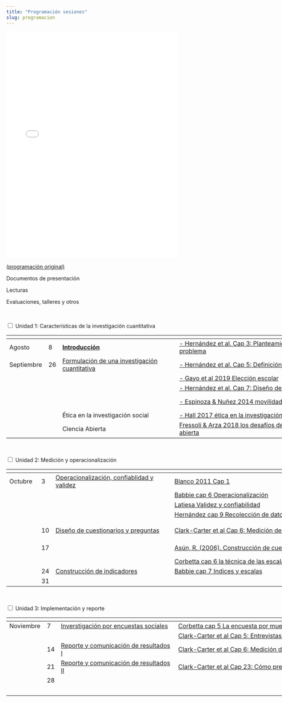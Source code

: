 ```yaml
---
title: "Programación sesiones"
slug: programacion
---
```


<embed src="../programa/cuanti2019prog_sesiones2.pdf" type="application/pdf" width="90%" height="600px" />

[(programación original)](../programa/cuanti2019prog_sesiones.pdf)

<div style="width:130%">

<i class="fas fa-chalkboard-teacher"></i> Documentos de presentación

<i class="fas fa-book-reader"></i> Lecturas

<i class="fas fa-user-edit"></i> Evaluaciones, talleres y otros


<br>

<div class="wrap-collabsible">
<input id="collapsible1" class="toggle" type="checkbox"><label for="collapsible1" class="lbl-toggle">
Unidad 1: Características de la investigación cuantitativa
</label>
<div class="collapsible-content">
<div class="content-inner">
<div style="width:180%">

| | | <i class="fas fa-chalkboard-teacher"></i> |<i class="fas fa-book-reader"></i> | <i class="fas fa-user-edit"></i> |
|----- | -- |-----------------|-------------------------- |-------------|
| Agosto | 8  | [**Introducción**](../docpres/01_intro/01_intro.html)   | [- Hernández et al. Cap 3: Planteamiento cuantitativo del problema](../readings/cap3Hernandezetal2014.pdf)  | |
| Septiembre   | 26 | [Formulación de una investigación cuantitativa](../docpres/02_formu/02_formu.html)     |    [- Hernández et al. Cap 5: Definición del alcance de la inv.](../readings/cap5Hernandezetal2014.pdf)  | |
|  |   |  | [- Gayo et al 2019 Elección escolar](../readings/gayo_etal2019eleccionescolar.pdf)  |   |
|  |   |     |    [- Hernández et al. Cap 7: Diseño de investigación](../readings/cap7Hernandezetal2014.pdf)  |  |
|   |   |   | [- Espinoza & Nuñez 2014 movilidad ocupacional en Chile](../readings/Espinoza&Nunez2014movilidadchile.pdf)  | Inscripción de grupos para trabajos  |
|   |   | Ética en la investigación social  |  [- Hall 2017 ética en la investigación social](../readings/hall2017eticainvsocial.pdf)) ]  |   |
|   |   | Ciencia Abierta     | [Fressoli & Arza 2018 los desafíos de las prácticas de ciencia abierta](../readings/fressoli&arza2018desafioscienciaabierta.pdf)  |   |

</div>
</div>
</div>

<br>

<div class="wrap-collabsible">
<input id="collapsible2" class="toggle" type="checkbox"><label for="collapsible2" class="lbl-toggle">
Unidad 2: Medición y operacionalización
</label>
<div class="collapsible-content">
<div class="content-inner">
<div style="width:180%">

| | | <i class="fas fa-chalkboard-teacher"></i> |<i class="fas fa-book-reader"></i> | <i class="fas fa-user-edit"></i> |
|----- | -- |-----------------|-------------------------- |-------------|
| Octubre | 3  | [Operacionalización, confiablidad y validez]() | [Blanco 2011 Cap 1](../readings/BlancoCap1.pdf) | Panel con invitad_s   |
|   |   |   | [Babbie cap 6 Operacionalización](../readings/BabbieCap6.pdf)  |   |
|   |   |   | [Latiesa Validez y confiabilidad](../readings/Latiesa2010ValidezConfiabilidad.pdf) |   |
|   |   |   | [Hernández cap 9 Recolección de datos](../readings/cap9Hernandezetal2014.pdf)  |   |
|   |     |    |   |   |
|   | 10  | [Diseño de cuestionarios y preguntas ]() | [Clark-Carter et al Cap 6: Medición de actitudes y significados]()  | [Informe 1 Análisis artículo (20%)](../evaluaciones#inf1) |
|   | 17  |   | [Asún, R. (2006). Construcción de cuestionarios y escalas]()  |Taller: Diseño de cuestionarios en formato web |
|   |     |   | [Corbetta cap 6 la técnica de las escalas]()  |  |
|   | 24  | [Construcción de indicadores ]()  | [Babbie cap 7 Indices y escalas]()  |   |
|   | 31  |   |  | [Informe 2 Diseño (30%)](../evaluaciones#inf2)  |

</div>
</div>
</div>

<br>

<div class="wrap-collabsible">
<input id="collapsible3" class="toggle" type="checkbox"><label for="collapsible3" class="lbl-toggle">
Unidad 3: Implementación y reporte
</label>
<div class="collapsible-content">
<div class="content-inner">
<div style="width:180%">

| | | <i class="fas fa-chalkboard-teacher"></i> |<i class="fas fa-book-reader"></i> | <i class="fas fa-user-edit"></i> |
|----- | -- |-----------------|-------------------------- |-------------|
| Noviembre | 7  | [Inverstigación por encuestas sociales]() | [Corbetta cap 5 La encuesta por muestreo]() | |
|   |   |   | [Clark-Carter et al Cap 5: Entrevistas y encuestas]() |   |
|           | 14 | [Reporte y comunicación de resultados I]() | [Clark-Carter et al Cap 6: Medición de actitudes y significados]()  | [Informe 3 Pares 10%](../evaluaciones#inf3) |
|           | 21 | [Reporte y comunicación de resultados  II]()  | [Clark-Carter et al Cap 23: Cómo presentar la investigación]()  |  |
|            | 28 |  |  | [Informe 4: Final (40%)](../evaluaciones#inf4) |
|   |   |   |   | [Entrega Autoevaluación](../evaluaciones#inf5)  |

</div>
</div>
</div>

</div>
